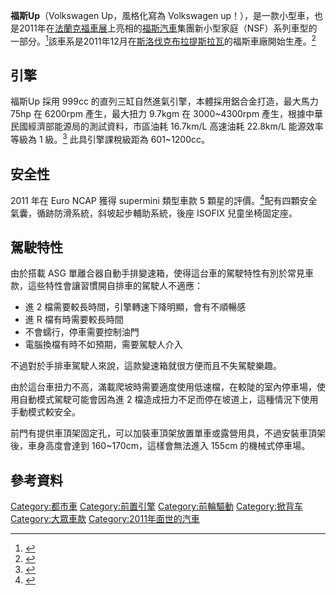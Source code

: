 {{noteTA|
|1=zh-cn:大众;zh-tw:福斯;zh-hk:福士
}}
{{Infobox automobile
| name = 福斯Up
| image  = File:VW cup up! 1.0 BlueMotion Technology – Frontansicht, 19. Juni 2014, Düsseldorf.jpg
| caption =  
| manufacturer = [[大众汽车|大众汽车]]
| aka = [[西亚特|喜悅]] Mii<br>[[斯柯達|斯柯達]] Citigo
| production = 2011年至今
| assembly = {{flag|斯洛伐克}}[[布拉提斯拉瓦|布拉提斯拉瓦]]<br>{{BRA}}[[陶巴特|陶巴特]]
| predecessor = {{link-en|福斯Fox|Volkswagen Fox}}<br>{{link-en|喜悅Arosa|SEAT Arosa}}
| successor = 
| class = 都會車
| body_style = 3門掀背 / 5門掀背
| layout = 前置引擎 前輪驅動
| platform = 福斯 NSF 平台<ref name="NSF">{{cite web|url=http://www.fourtitude.com/news/publish/Features/article_7484.shtml|title=Intel Report: MQB Architecture at Audi and the Volkswagen Group|publisher=Fourtitude.com|work=Fourtitude.com|date=2012-02-17}}</ref>
| engine = 汽油引擎 / 1.0升 / 直列三缸 / 自然進氣
| transmission = 6速手排<br>5速自排<br>5速手排
| wheelbase = {{convert|2420|mm|1|abbr=on}}<ref name="Skoda Dimensions">{{cite web|title=Citigo Dimensions|url=http://www.skoda.co.uk/gbr/newcars/citigo/dimensions/Pages/CitigoDimensions.aspx|publisher=[[Škoda_Auto|Škoda Auto]] UK|accessdate=2012-04-12|archive-url=https://web.archive.org/web/20120411205548/http://www.skoda.co.uk/gbr/newcars/citigo/dimensions/Pages/CitigoDimensions.aspx|archive-date=2012-04-11|url-status=dead}}</ref>
| length = {{convert|3563|mm|1|abbr=on}}<ref name="Skoda Dimensions"/>
| width = {{convert|1641|mm|1|abbr=on}}<ref name="Skoda Dimensions"/>
| height = {{convert|1478|mm|1|abbr=on}}<ref name="Skoda Dimensions"/>
| weight = {{convert|929|kg|1|abbr=on}}<ref name="Skoda Dimensions"/>
| related = 斯柯達Citigo、喜悅Mii
| designer = Walter de'Silva<br>Klaus Bischoff <br>Chris Lesmana
}}
'''福斯Up'''（Volkswagen Up，風格化寫為 Volkswagen up！），是一款小型車，也是2011年在[[法蘭克福車展|法蘭克福車展]]上亮相的[[福斯汽車|福斯汽車]]集團新小型家庭（NSF）系列車型的一部分。<ref name=autocar-20110913>{{cite web|title=Frankfurt show: VW Up GT concept|url=http://www.autocar.co.uk/News/NewsArticle/AllCars/259166/|work=[[Autocar_(magazine)|Autocar]]|accessdate=2011-09-15|date=2011-09-13}}</ref>該車系是2011年12月在[[斯洛伐克|斯洛伐克]][[布拉提斯拉瓦|布拉提斯拉瓦]]的福斯車廠開始生產。<ref name=nsfProduction>{{cite web|title=New Small Family product decision for Bratislava, April 2009|url=http://de.volkswagen.sk/de/unsere_produkte/new_small_family.html|work=volkswagen.sk|publisher=[[Volkswagen_AG|Volkswagen AG]]|accessdate=2011-12-04|url-status=dead|archiveurl=https://web.archive.org/web/20120105051613/http://de.volkswagen.sk/de/unsere_produkte/new_small_family.html|archivedate=2012-01-05}}</ref>

== 引擎 ==
福斯Up 採用 999cc 的直列三缸自然進氣引擎，本體採用鋁合金打造，最大馬力 75hp 在 6200rpm 產生，最大扭力 9.7kgm 在 3000~4300rpm 產生，根據中華民國經濟部能源局的測試資料，市區油耗 16.7km/L 高速油耗 22.8km/L 能源效率等級為 1 級。<ref>{{cite web|url=http://web3.moeaboe.gov.tw/ecw/populace/content/wfrmStatistics.aspx?type=5&menu_id=1303|title=車輛油耗指南|publisher=經濟部能源局}}</ref>
此具引擎課稅級距為 601~1200cc。

== 安全性 ==
2011 年在 Euro NCAP 獲得 supermini 類型車款 5 顆星的評價。<ref>{{cite web |url=http://euroncap.com/results/seat/mii/2011/452.aspx |title=SEAT Mii Euro Ncap 5-star rating |publisher=Euroncap.com |date= |accessdate=2011-11-27 |archive-date=2011-11-25 |archive-url=https://web.archive.org/web/20111125203149/http://www.euroncap.com/results/seat/mii/2011/452.aspx |dead-url=yes }}</ref>配有四顆安全氣囊，循跡防滑系統，斜坡起步輔助系統，後座 ISOFIX 兒童坐椅固定座。

== 駕駛特性 ==
由於搭載 ASG 單離合器自動手排變速箱，使得這台車的駕駛特性有別於常見車款，這些特性會讓習慣開自排車的駕駛人不適應：
* 進 2 檔需要較長時間，引擎轉速下降明顯，會有不順暢感
* 進 R 檔有時需要較長時間
* 不會蠕行，停車需要控制油門
* 電腦換檔有時不如預期，需要駕駛人介入
不過對於手排車駕駛人來說，這款變速箱就很方便而且不失駕駛樂趣。

由於這台車扭力不高，滿載爬坡時需要適度使用低速檔，在較陡的室內停車場，使用自動模式駕駛可能會因為進 2 檔造成扭力不足而停在坡道上，這種情況下使用手動模式較安全。

前門有提供車頂架固定孔，可以加裝車頂架放置單車或露營用具，不過安裝車頂架後，車身高度會達到 160~170cm，這樣會無法進入 155cm 的機械式停車場。

== 參考資料 ==
{{reflist}}

[[Category:都市車|Category:都市車]]
[[Category:前置引擎|Category:前置引擎]]
[[Category:前輪驅動|Category:前輪驅動]]
[[Category:掀背车|Category:掀背车]]
[[Category:大眾車款|Category:大眾車款]]
[[Category:2011年面世的汽車|Category:2011年面世的汽車]]